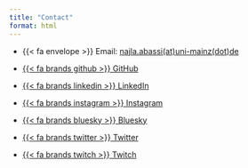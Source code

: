 ```yaml
---
title: "Contact"
format: html
---
```

 
- {{< fa envelope >}} Email: [najla.abassi(at)uni-mainz(dot)de](mailto:najla.abassi@uni-mainz.de)
 
- [{{< fa brands github >}} GitHub](https://github.com/NajlaAbassi)
 
- [{{< fa brands linkedin >}} LinkedIn](https://www.linkedin.com/in/najla-abassi/)
 
- [{{< fa brands instagram >}} Instagram](https://www.instagram.com/guigadraws)
 
- [{{< fa brands bluesky >}} Bluesky](https://bsky.app/profile/guigadraws.bsky.social)
 
- [{{< fa brands twitter >}} Twitter](https://www.twitter.com/guigadraws)
 
- [{{< fa brands twitch >}} Twitch](https://www.twitch.tv/guigadraws)
